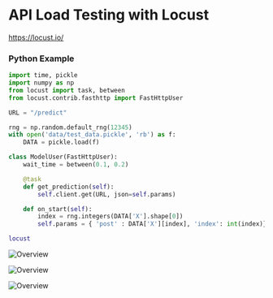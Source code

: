 # API Load Testing with Locust 

https://locust.io/

### Python Example

```py
import time, pickle
import numpy as np
from locust import task, between
from locust.contrib.fasthttp import FastHttpUser

URL = "/predict"

rng = np.random.default_rng(12345)
with open('data/test_data.pickle', 'rb') as f:
    DATA = pickle.load(f)

class ModelUser(FastHttpUser):
    wait_time = between(0.1, 0.2)

    @task
    def get_prediction(self):
        self.client.get(URL, json=self.params)

    def on_start(self):
        index = rng.integers(DATA['X'].shape[0])
        self.params = { 'post' : DATA['X'][index], 'index': int(index)}
```

```lua
locust
```


![Overview](../images/autoscaling-ml-apis/locust-1.jpeg)

![Overview](../images/autoscaling-ml-apis/locust-2.jpeg)

![Overview](../images/autoscaling-ml-apis/locust-3.jpeg)